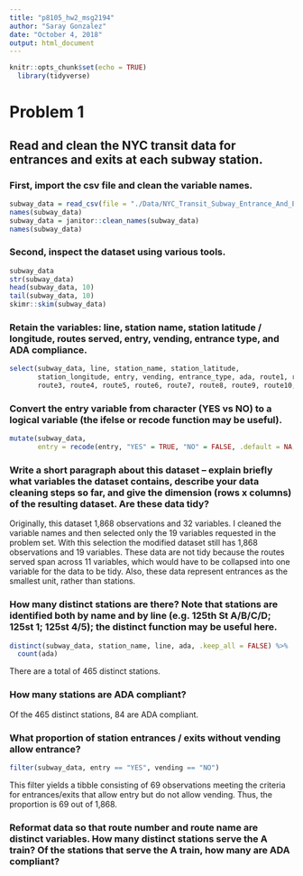 ```yaml
---
title: "p8105_hw2_msg2194"
author: "Saray Gonzalez"
date: "October 4, 2018"
output: html_document
---
```


```r
knitr::opts_chunk$set(echo = TRUE)
  library(tidyverse)

```
# Problem 1

## Read and clean the NYC transit data for entrances and exits at each subway station.

### First, import the csv file and clean the variable names.
```r
subway_data = read_csv(file = "./Data/NYC_Transit_Subway_Entrance_And_Exit_Data.csv")
names(subway_data)
subway_data = janitor::clean_names(subway_data)
names(subway_data)
```

### Second, inspect the dataset using various tools.
```r
subway_data
str(subway_data)
head(subway_data, 10)
tail(subway_data, 10)
skimr::skim(subway_data)
```

### Retain the variables: line, station name, station latitude / longitude, routes served, entry, vending, entrance type, and ADA compliance.
```r
select(subway_data, line, station_name, station_latitude,
       station_longitude, entry, vending, entrance_type, ada, route1, route2,
       route3, route4, route5, route6, route7, route8, route9, route10, route11)
```


### Convert the entry variable from character (YES vs NO) to a logical variable (the ifelse or recode function may be useful).
```r
mutate(subway_data, 
       entry = recode(entry, "YES" = TRUE, "NO" = FALSE, .default = NA, .missing = NA))
```
### Write a short paragraph about this dataset – explain briefly what variables the dataset contains, describe your data cleaning steps so far, and give the dimension (rows x columns) of the resulting dataset. Are these data tidy?

Originally, this dataset 1,868 observations and 32 variables. I cleaned the variable names and then selected only the 19 variables requested in the problem set. With this selection the modified dataset still has 1,868 observations and 19 variables. These data are not tidy because the routes served span across 11 variables, which would have to be collapsed into one variable for the data to be tidy. Also, these data represent entrances as the smallest unit, rather than stations.

### How many distinct stations are there? Note that stations are identified both by name and by line (e.g. 125th St A/B/C/D; 125st 1; 125st 4/5); the distinct function may be useful here.

```r
distinct(subway_data, station_name, line, ada, .keep_all = FALSE) %>% 
  count(ada)
```
There are a total of 465 distinct stations.

### How many stations are ADA compliant?
Of the 465 distinct stations, 84 are ADA compliant.

### What proportion of station entrances / exits without vending allow entrance?
```r
filter(subway_data, entry == "YES", vending == "NO")
```
This filter yields a tibble consisting of 69 observations meeting the criteria for entrances/exits that allow entry but do not allow vending. Thus, the proportion is 69 out of 1,868.

### Reformat data so that route number and route name are distinct variables. How many distinct stations serve the A train? Of the stations that serve the A train, how many are ADA compliant?



